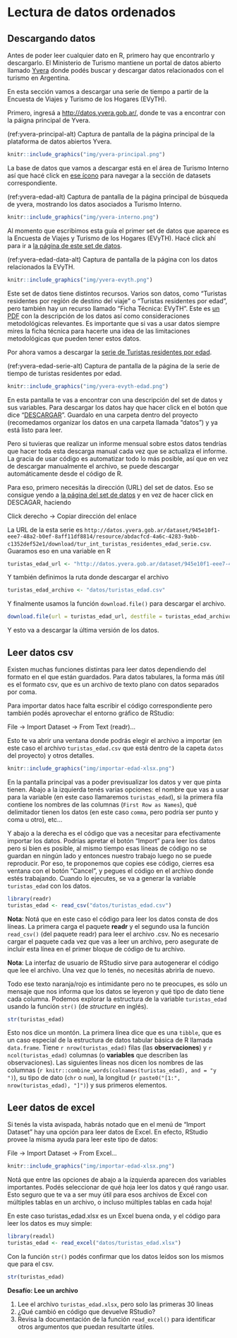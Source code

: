 # Lectura de datos ordenados

## Descargando datos 

Antes de poder leer cualquier dato en R, primero hay que encontrarlo y descargarlo. 
El Ministerio de Turismo mantiene un portal de datos abierto llamado [Yvera](http://datos.yvera.gob.ar/) donde podés buscar y descargar datos relacionados con el turismo en Argentina. 

En esta sección vamos a descargar una serie de tiempo a partir de la Encuesta de Viajes y Turismo de los Hogares (EVyTH).

Primero, ingresá a [http://datos.yvera.gob.ar/](http://datos.yvera.gob.ar/), donde te vas a encontrar con la páigna principal de Yvera.

(ref:yvera-principal-alt) Captura de pantalla de la página principal de la plataforma de datos abiertos Yvera.

```r
knitr::include_graphics("img/yvera-principal.png")
```

La base de datos que vamos a descargar está en el área de Turismo Interno así que hacé click en [ese ícono](http://datos.yvera.gob.ar/dataset?groups=turismo-interno) para navegar a la sección de datasets correspondiente.  

(ref:yvera-edad-alt) Captura de pantalla de la página principal de búsqueda de yvera, mostrando los datos asociados a Turismo Interno.

```r
knitr::include_graphics("img/yvera-interno.png")
```


Al momento que escribimos esta guía el primer set de datos que aparece es la Encuesta de Viajes y Turismo de los Hogares (EVyTH). Hacé click ahí para ir a [la página de este set de datos](http://datos.yvera.gob.ar/dataset/encuesta-viajes-turismo-hogares-evyth).

(ref:yvera-edad-data-alt) Captura de pantalla de la página con los datos relacionados la EVyTH.

```r
knitr::include_graphics("img/yvera-evyth.png")
```

Este set de datos tiene distintos recursos.
Varios son datos, como "Turistas residentes por región de destino del viaje" o "Turistas residentes por edad", pero también hay un recurso llamado "Ficha Técnica: EVyTH". 
Este es [un PDF](http://datos.yvera.gob.ar/dataset/945e10f1-eee7-48a2-b0ef-8aff11df8814/resource/f41af122-ca31-4654-907b-a9cd57b80651/download/2021.01.05_evyth.pdf) con la descripción de los datos así como consideraciones metodológicas relevantes. 
Es importante que si vas a usar datos siempre mires la ficha técnica para hacerte una idea de las limitaciones metodológicas que pueden tener estos datos. 

Por ahora vamos a descargar la [serie de Turistas residentes por edad](http://datos.yvera.gob.ar/dataset/encuesta-viajes-turismo-hogares-evyth/archivo/abdacfcd-4a6c-4283-9abb-c1352def52e1). 

(ref:yvera-edad-serie-alt) Captura de pantalla de la página de la serie de tiempo de turistas residentes por edad.

```r
knitr::include_graphics("img/yvera-evyth-edad.png")
```


En esta pantalla te vas a encontrar con una descripción del set de datos y sus variables. 
Para descargar los datos hay que hacer click en el botón que dice "[DESCARGAR](http://datos.yvera.gob.ar/dataset/945e10f1-eee7-48a2-b0ef-8aff11df8814/resource/abdacfcd-4a6c-4283-9abb-c1352def52e1/download/tur_int_turistas_residentes_edad_serie.csv)". 
Guardalo en una carpeta dentro del proyecto (recomedamos organizar los datos en una carpeta llamada "datos") y ya está listo para leer. 


Pero si tuvieras que realizar un informe mensual sobre estos datos tendrías que hacer toda esta descarga manual cada vez que se actualiza el informe. 
La gracia de usar código es automatizar todo lo más posible, así que en vez de descargar manualmente el archivo, se puede descargar automáticamente desde el código de R. 

Para eso, primero necesitás la dirección (URL) del set de datos.
Eso se consigue yendo a [la página del set de datos](http://datos.yvera.gob.ar/dataset/encuesta-viajes-turismo-hogares-evyth/archivo/abdacfcd-4a6c-4283-9abb-c1352def52e1) y en vez de hacer click en DESCAGAR, haciendo 

::: {.alert .alert-secondary}
Click derecho → Copiar dirección del enlace
:::

La URL de la esta serie es `http://datos.yvera.gob.ar/dataset/945e10f1-eee7-48a2-b0ef-8aff11df8814/resource/abdacfcd-4a6c-4283-9abb-c1352def52e1/download/tur_int_turistas_residentes_edad_serie.csv`. 
Guaramos eso en una variable en R

```r
turistas_edad_url <- "http://datos.yvera.gob.ar/dataset/945e10f1-eee7-48a2-b0ef-8aff11df8814/resource/abdacfcd-4a6c-4283-9abb-c1352def52e1/download/tur_int_turistas_residentes_edad_serie.csv"
```

Y también definimos la ruta donde descargar el archivo


```r
turistas_edad_archivo <- "datos/turistas_edad.csv"
```

Y finalmente usamos la función `download.file()` para descargar el archivo. 

```r
download.file(url = turistas_edad_url, destfile = turistas_edad_archivo)  
```

Y esto va a descargar la última versión de los datos. 

## Leer datos csv

Existen muchas funciones distintas para leer datos dependiendo del formato en el que están guardados.
Para datos tabulares, la forma más útil es el formato csv, que es un archivo de texto plano con datos separados por coma.

Para importar datos hace falta escribir el código correspondiente pero también podés aprovechar el entorno gráfico de RStudio:

::: {.alert .alert-secondary}
File → Import Dataset → From Text (readr)...
:::

Esto te va abrir una ventana donde podrás elegir el archivo a importar (en este caso el archivo `turistas_edad.csv` que está dentro de la capeta `datos` del proyecto) y otros detalles.

```r
knitr::include_graphics("img/importar-edad-xlsx.png")
```

En la pantalla principal vas a poder previsualizar los datos y ver que pinta tienen.
Abajo a la izquierda tenés varias opciones: el nombre que vas a usar para la variable (en este caso llamaremos `turistas_edad`), si la primera fila contiene los nombres de las columnas (`First Row as Names`), qué delimitador tienen los datos (en este caso `comma`, pero podría ser punto y coma u otro), etc...

Y abajo a la derecha es el código que vas a necesitar para efectivamente importar los datos.
Podrías apretar el botón "Import" para leer los datos pero si bien es posible, al mismo tiempo esas líneas de código no se guardan en ningún lado y entonces nuestro trabajo luego no se puede reproducir.
Por eso, te proponemos que copies ese código, cierres esa ventana con el botón "Cancel", y pegues el código en el archivo donde estés trabajando.
Cuando lo ejecutes, se va a generar la variable `turistas_edad` con los datos.

```r
library(readr)
turistas_edad <- read_csv("datos/turistas_edad.csv")
```

::: {.alert .alert-success}
**Nota**: Notá que en este caso el código para leer los datos consta de dos líneas.
La primera carga el paquete **readr** y el segundo usa la función `read_csv()` (del paquete readr) para leer el archivo .csv.
No es necesario cargar el paquete cada vez que vas a leer un archivo, pero asegurate de incluir esta línea en el primer bloque de código de tu archivo.
:::

::: {.alert .alert-success}
**Nota**: La interfaz de usuario de RStudio sirve para autogenerar el código que lee el archivo.
Una vez que lo tenés, no necesitás abrirla de nuevo.
:::

Todo ese texto naranja/rojo es intimidante pero no te preocupes, es sólo un mensaje que nos informa que los datos se leyeron y qué tipo de dato tiene cada columna.
Podemos explorar la estructura de la variable `turistas_edad` usando la función `str()` (de *structure* en inglés).

```r
str(turistas_edad)
```

Esto nos dice un montón.
La primera línea dice que es una `tibble`, que es un caso especial de la estructura de datos tabular básica de R llamada `data.frame`.
Tiene `r nrow(turistas_edad)` filas (las **observaciones**) y `r ncol(turistas_edad)` columnas (o **variables** que describen las observaciones).
Las siguientes líneas nos dicen los nombres de las columnas (`r knitr::combine_words(colnames(turistas_edad), and = "y ")`), su tipo de dato (`chr` o `num`), la longitud (`r paste0("[1:", nrow(turistas_edad), "]")`) y sus primeros elementos.

## Leer datos de excel

Si tenés la vista avispada, habrás notado que en el menú de "Import Dataset" hay una opción para leer datos de Excel.
En efecto, RStudio provee la misma ayuda para leer este tipo de datos:

::: {.alert .alert-secondary}
File → Import Dataset → From Excel...
:::

```r
knitr::include_graphics("img/importar-edad-xlsx.png")
```

Notá que entre las opciones de abajo a la izquierda aparecen dos variables importantes.
Podés seleccionar de qué hoja leer los datos y qué rango usar.
Esto seguro que te va a ser muy útil para esos archivos de Excel con múltiples tablas en un archivo, o incluso múltiples tablas en cada hoja!

En este caso turistas_edad.xlsx es un Excel buena onda, y el código para leer los datos es muy simple:

```r
library(readxl)
turistas_edad <- read_excel("datos/turistas_edad.xlsx")
```

Con la función `str()` podés confirmar que los datos leídos son los mismos que para el csv.

```r
str(turistas_edad)
```

::: {.alert .alert-info}
**Desafío: Lee un archivo**

1.  Lee el archivo `turistas_edad.xlsx`, pero solo las primeras 30 lineas
2.  ¿Qué cambió en código que devuelve RStudio?
3.  Revisa la documentación de la función `read_excel()` para identificar otros argumentos que puedan resultarte útiles.
:::

